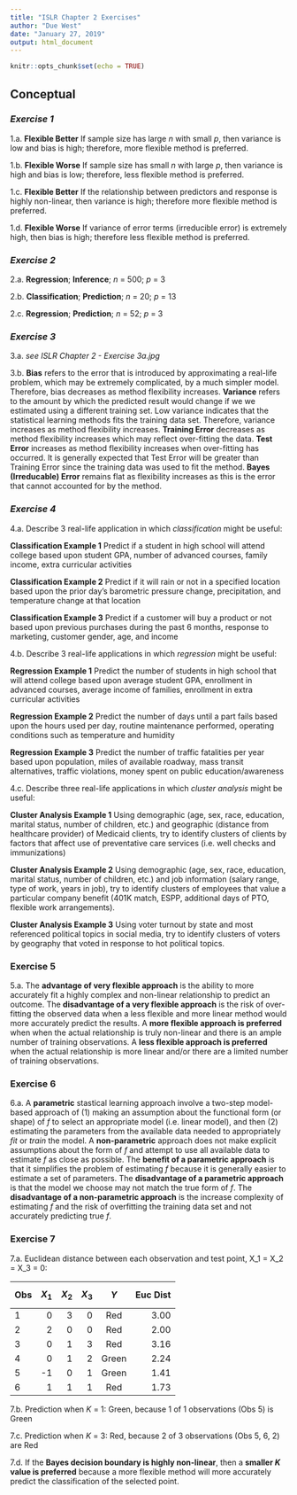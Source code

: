 ---
title: "ISLR Chapter 2 Exercises"
author: "Due West"
date: "January 27, 2019"
output: html_document
---

```{r setup, include=FALSE}
knitr::opts_chunk$set(echo = TRUE)
```

## Conceptual

### *Exercise 1*
1.a. **Flexible Better** If sample size has large *n* with small *p*, then variance is low and bias is high; therefore, more flexible method is preferred.

1.b. **Flexible Worse** If sample size has small *n* with large *p*, then variance is high and bias is low; therefore, less flexible method is preferred.

1.c. **Flexible Better** If the relationship between predictors and response is highly non-linear, then variance is high; therefore more flexible method is preferred.

1.d. **Flexible Worse** If variance of error terms (irreducible error) is extremely high, then bias is high; therefore less flexible method is preferred.

### *Exercise 2*
2.a. **Regression**; **Inference**; *n* = 500; *p* = 3

2.b. **Classification**; **Prediction**; *n* = 20; *p* = 13

2.c. **Regression**; **Prediction**; *n* = 52; *p* = 3

### *Exercise 3*
3.a. *see ISLR Chapter 2 - Exercise 3a.jpg* 

3.b. **Bias** refers to the error that is introduced by approximating a real-life problem, which may be extremely complicated, by a much simpler model. Therefore, bias decreases as method flexibility increases.
     **Variance** refers to the amount by which the predicted result would change if we we estimated using a different training set. Low variance indicates that the statistical learning methods fits the training data set. Therefore, variance increases as method flexibility increases.
     **Training Error** decreases as method flexibility increases which may reflect over-fitting the data.
     **Test Error** increases as method flexibility increases when over-fitting has occurred. It is generally expected that Test Error will be greater than Training Error since the training data was used to fit the method.
     **Bayes (Irreducable) Error** remains flat as flexibility increases as this is the error that cannot accounted for by the method.

### *Exercise 4*
4.a. Describe 3 real-life application in which *classification* might be useful:

**Classification Example 1** Predict if a student in high school will attend college based upon student GPA, number of advanced courses, family income, extra curricular activities

**Classification Example 2** Predict if it will rain or not in a specified location based upon the prior day's barometric pressure change, precipitation, and temperature change at that location

**Classification Example 3** Predict if a customer will buy a product or not based upon previous purchases during the past 6 months, response to marketing, customer gender, age, and income

4.b. Describe 3 real-life applications in which *regression* might be useful:

**Regression Example 1** Predict the number of students in high school that will attend college based upon average student GPA, enrollment in advanced courses, average income of families, enrollment in extra curricular activities

**Regression Example 2** Predict the number of days until a part fails based upon the hours used per day, routine maintenance performed, operating conditions such as temperature and humidity

**Regression Example 3** Predict the number of traffic fatalities per year based upon population, miles of available roadway, mass transit alternatives, traffic violations, money spent on public education/awareness

4.c. Describe three real-life applications in which *cluster analysis* might be useful:

**Cluster Analysis Example 1** Using demographic (age, sex, race, education, marital status, number of children, etc.) and geographic (distance from healthcare provider) of Medicaid clients, try to identify clusters of clients by factors that affect use of preventative care services (i.e. well checks and immunizations)

**Cluster Analysis Example 2** Using demographic (age, sex, race, education, marital status, number of children, etc.) and job information (salary range, type of work, years in job), try to identify clusters of employees that value a particular company benefit (401K match, ESPP, additional days of PTO, flexible work arrangements).

**Cluster Analysis Example 3** Using voter turnout by state and most referenced political topics in social media, try to identify clusters of voters by geography that voted in response to hot political topics.

### Exercise 5
5.a. The **advantage of very flexible approach** is the ability to more accurately fit a highly complex and non-linear relationship to predict an outcome. The **disadvantage of a very flexible approach** is the risk of over-fitting the observed data when a less flexible and more linear method would more accurately predict the results. A **more flexible approach is preferred** when when the actual relationship is truly non-linear and there is an ample number of training observations. A **less flexible approach is preferred** when the actual relationship is more linear and/or there are a limited number of training observations.

### Exercise 6
6.a. A **parametric** stastical learning approach involve a two-step model-based approach of (1) making an assumption about the functional form (or shape) of *f* to select an appropriate model (i.e. linear model), and then (2) estimating the parameters from the available data needed to appropriately *fit* or *train* the model. A **non-parametric** approach does not make explicit assumptions about the form of *f* and attempt to use all available data to estimate *f* as close as possible. The **benefit of a parametric approach** is that it simplifies the problem of estimating *f* because it is generally easier to estimate a set of parameters. The **disadvantage of a parametric approach** is that the model we choose may not match the true form of *f*. The **disadvantage of a non-parametric approach** is the increase complexity of estimating *f* and the risk of overfitting the training data set and not accurately predicting true *f*.

### Exercise 7
7.a. Euclidean distance between each observation and test point, X_1 = X_2 = X_3 = 0:

| Obs | $$X_1$$ | $$X_2$$ | $$X_3$$ | $$Y$$ | Euc Dist |
|:--|--:|--:|--:|:---:|-------:|
| 1 | 0 | 3 | 0 | Red | 3.00 |
| 2 | 2 | 0 | 0 | Red | 2.00 |
| 3 | 0 | 1 | 3 | Red | 3.16 |
| 4 | 0 | 1 | 2 | Green | 2.24 |
| 5 | -1 | 0 | 1 | Green | 1.41 |
| 6 | 1 | 1 | 1 | Red | 1.73 | 

7.b. Prediction when *K* = 1: Green, because 1 of 1 observations (Obs 5) is Green

7.c. Prediction when *K* = 3: Red, because 2 of 3 observations (Obs 5, 6, 2) are Red

7.d. If the **Bayes decision boundary is highly non-linear**, then a **smaller *K* value is preferred** because a more flexible method will more accurately predict the classification of the selected point.
